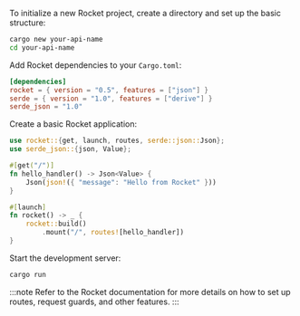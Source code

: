 To initialize a new Rocket project, create a directory and set up the basic structure:

```bash
cargo new your-api-name
cd your-api-name
```

Add Rocket dependencies to your `Cargo.toml`:

```toml title="Cargo.toml"
[dependencies]
rocket = { version = "0.5", features = ["json"] }
serde = { version = "1.0", features = ["derive"] }
serde_json = "1.0"
```

Create a basic Rocket application:

```rust title="src/main.rs"
use rocket::{get, launch, routes, serde::json::Json};
use serde_json::{json, Value};

#[get("/")]
fn hello_handler() -> Json<Value> {
    Json(json!({ "message": "Hello from Rocket" }))
}

#[launch]
fn rocket() -> _ {
    rocket::build()
        .mount("/", routes![hello_handler])
}
```

Start the development server:

```bash
cargo run
```

:::note
Refer to the Rocket documentation for more details on how to set up routes, request guards, and other features.
:::

